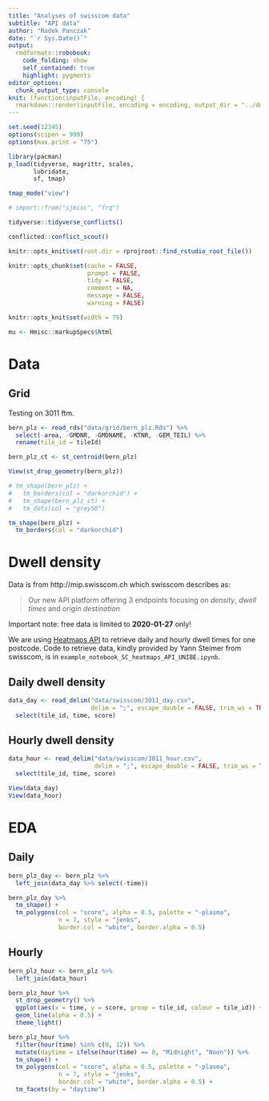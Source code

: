 ```yaml
---
title: "Analyses of swisscom data"
subtitle: "API data"
author: "Radek Panczak"
date: "`r Sys.Date()`"
output:
  rmdformats::robobook:
    code_folding: show
    self_contained: true
    highlight: pygments
editor_options: 
  chunk_output_type: console
knit: (function(inputFile, encoding) {
  rmarkdown::render(inputFile, encoding = encoding, output_dir = "../docs") })
---
```


<!-- ----------------------------------------------------- -->

```r
set.seed(12345)
options(scipen = 999)
options(max.print = "75")

library(pacman)
p_load(tidyverse, magrittr, scales,  
       lubridate, 
       sf, tmap)

tmap_mode("view")

# import::from("sjmisc", "frq")
```

```r
tidyverse::tidyverse_conflicts()

conflicted::conflict_scout()
```

```r
knitr::opts_knit$set(root.dir = rprojroot::find_rstudio_root_file())

knitr::opts_chunk$set(cache = FALSE,
                      prompt = FALSE,
                      tidy = FALSE,
                      comment = NA,
                      message = FALSE,
                      warning = FALSE)

knitr::opts_knit$set(width = 75)

mu <- Hmisc::markupSpecs$html
```

<!-- ----------------------------------------------------- -->

# Data 

## Grid 

Testing on 3011 ftm.  

```r
bern_plz <- read_rds("data/grid/bern_plz.Rds") %>% 
  select(-area, -GMDNR, -GMDNAME, -KTNR, -GEM_TEIL) %>% 
  rename(tile_id = tileId)

bern_plz_ct <- st_centroid(bern_plz)
```

```r
View(st_drop_geometry(bern_plz))
```

```r
# tm_shape(bern_plz) + 
#   tm_borders(col = "darkorchid") +
#   tm_shape(bern_plz_ct) + 
#   tm_dots(col = "grey50")

tm_shape(bern_plz) + 
  tm_borders(col = "darkorchid")
```

# Dwell density 

Data is from http://mip.swisscom.ch which swisscom describes as: 

> Our new API platform offering 3 endpoints focusing on *density*, *dwell times* and *origin destination*  

Important note: free data is limited to **2020-01-27** only!  

We are using [Heatmaps API](https://digital.swisscom.com/products/heatmaps/info) to retrieve daily and hourly dwell times for one postcode. Code to retrieve data, kindly provided by Yann Steimer from swisscom, is in `example_notebook_SC_heatmaps_API_UNIBE.ipynb`.   

## Daily dwell density

```r
data_day <- read_delim("data/swisscom/3011_day.csv", 
                       delim = ";", escape_double = FALSE, trim_ws = TRUE) %>% 
  select(tile_id, time, score)
```

## Hourly dwell density

```r
data_hour <- read_delim("data/swisscom/3011_hour.csv", 
                        delim = ";", escape_double = FALSE, trim_ws = TRUE) %>% 
  select(tile_id, time, score)
```

```r
View(data_day)
View(data_hour)
```

<!-- ----------------------------------------------------- -->

# EDA

## Daily 

```r
bern_plz_day <- bern_plz %>% 
  left_join(data_day %>% select(-time))
```

```r
bern_plz_day %>% 
  tm_shape() + 
  tm_polygons(col = "score", alpha = 0.5, palette = "-plasma",
              n = 7, style = "jenks",
              border.col = "white", border.alpha = 0.5)
```

## Hourly 

```r
bern_plz_hour <- bern_plz %>% 
  left_join(data_hour)
```

```r
bern_plz_hour %>% 
  st_drop_geometry() %>% 
  ggplot(aes(x = time, y = score, group = tile_id, colour = tile_id)) +
  geom_line(alpha = 0.5) + 
  theme_light()
```

```r
bern_plz_hour %>% 
  filter(hour(time) %in% c(0, 12)) %>% 
  mutate(daytime = ifelse(hour(time) == 0, "Midnight", "Noon")) %>% 
  tm_shape() + 
  tm_polygons(col = "score", alpha = 0.5, palette = "-plasma",
              n = 7, style = "jenks",
              border.col = "white", border.alpha = 0.5) +
  tm_facets(by = "daytime")
```

